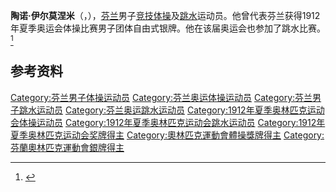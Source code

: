 {{NoteTA|G1=Sports}}
'''陶诺·伊尔莫涅米'''（{{lang-fi|Tauno Ilmoniemi}}，{{bd|1893年|5月16日|1934年|9月21日}}），[[芬兰|芬兰]]男子[[竞技体操|竞技体操]]及[[跳水|跳水]]运动员。他曾代表芬兰获得1912年夏季奥运会体操比赛男子团体自由式银牌。他在该届奥运会也参加了跳水比赛。<ref>{{Cite web|title=Tauno ILMONIEMI|url=https://www.olympic.org/tauno-ilmoniemi|accessdate=2021-03-30|work=International Olympic Committee}}</ref>

== 参考资料 ==
{{reflist}}

{{Authority control}}
{{DEFAULTSORT:Ilmoniemi, Tauno}}
[[Category:芬兰男子体操运动员|Category:芬兰男子体操运动员]]
[[Category:芬兰奥运体操运动员|Category:芬兰奥运体操运动员]]
[[Category:芬兰男子跳水运动员|Category:芬兰男子跳水运动员]]
[[Category:芬兰奥运跳水运动员|Category:芬兰奥运跳水运动员]]
[[Category:1912年夏季奥林匹克运动会体操运动员|Category:1912年夏季奥林匹克运动会体操运动员]]
[[Category:1912年夏季奥林匹克运动会跳水运动员|Category:1912年夏季奥林匹克运动会跳水运动员]]
[[Category:1912年夏季奥林匹克运动会奖牌得主|Category:1912年夏季奥林匹克运动会奖牌得主]]
[[Category:奧林匹克運動會體操獎牌得主|Category:奧林匹克運動會體操獎牌得主]]
[[Category:芬蘭奧林匹克運動會銀牌得主|Category:芬蘭奧林匹克運動會銀牌得主]]